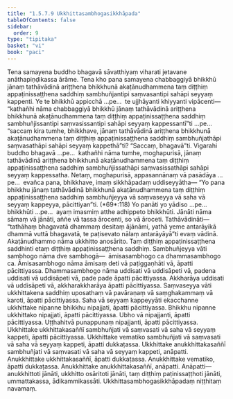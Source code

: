 ```yaml
---
title: "1.5.7.9 Ukkhittasambhogasikkhāpada"
tableOfContents: false
sidebar:
  order: 9
type: "tipitaka"
basket: "vi"
book: "paci"
---
```



<DynamicBreadcrumb />

<Division number="423" book="paci" e="ch" v="2" p="179">

<Paragraph number="1265" book="paci">
Tena samayena buddho bhagavā sāvatthiyaṃ viharati jetavane anāthapiṇḍikassa ārāme. Tena kho pana samayena chabbaggiyā bhikkhū jānaṃ tathāvādinā ariṭṭhena bhikkhunā akaṭānudhammena taṃ diṭṭhiṃ appaṭinissaṭṭhena saddhiṃ sambhuñjantipi saṃvasantipi sahāpi seyyaṃ kappenti.
</Paragraph>

<Paragraph number="1266" book="paci">
Ye te bhikkhū appicchā …pe…  te ujjhāyanti khiyyanti vipācenti—  “kathañhi nāma chabbaggiyā bhikkhū jānaṃ tathāvādinā ariṭṭhena bhikkhunā akaṭānudhammena taṃ diṭṭhiṃ appaṭinissaṭṭhena saddhiṃ sambhuñjissantipi saṃvasissantipi sahāpi seyyaṃ kappessantī”ti …pe…  “saccaṃ kira tumhe, bhikkhave, jānaṃ tathāvādinā ariṭṭhena bhikkhunā akaṭānudhammena taṃ diṭṭhiṃ appaṭinissaṭṭhena saddhiṃ sambhuñjathāpi saṃvasathāpi sahāpi seyyaṃ kappethā”ti? “Saccaṃ, bhagavā”ti. Vigarahi buddho bhagavā …pe…  kathañhi nāma tumhe, moghapurisā, jānaṃ tathāvādinā ariṭṭhena bhikkhunā akaṭānudhammena taṃ diṭṭhiṃ appaṭinissaṭṭhena saddhiṃ sambhuñjissathāpi saṃvasissathāpi sahāpi seyyaṃ kappessatha. Netaṃ, moghapurisā, appasannānaṃ vā pasādāya …pe…  evañca pana, bhikkhave, imaṃ sikkhāpadaṃ uddiseyyātha—
</Paragraph>

</Division>
<Division number="424" book="paci" e="ch" v="2" p="180">

<Paragraph number="1267" book="paci">
<Emphasis>“Yo pana bhikkhu jānaṃ tathāvādinā bhikkhunā akaṭānudhammena taṃ diṭṭhiṃ appaṭinissaṭṭhena saddhiṃ sambhuñjeyya vā saṃvaseyya vā saha vā seyyaṃ kappeyya, pācittiyan”</Emphasis>ti. (*69*:<Emphasis>118</Emphasis>)
</Paragraph>

</Division>
<Division number="425" book="paci" e="ch" v="2" p="180">

<Paragraph number="1268" book="paci">
<Emphasis>Yo panā</Emphasis>ti yo yādiso …pe…  <Emphasis>bhikkhū</Emphasis>ti …pe…  ayaṃ imasmiṃ atthe adhippeto bhikkhūti.
</Paragraph>

<Paragraph number="1269" book="paci">
<Emphasis>Jānāti</Emphasis> nāma sāmaṃ vā jānāti, aññe vā tassa ārocenti, so vā āroceti.
</Paragraph>

<Paragraph number="1270" book="paci">
<Emphasis>Tathāvādinā</Emphasis>ti—  “tathāhaṃ bhagavatā dhammaṃ desitaṃ ājānāmi, yathā yeme antarāyikā dhammā vuttā bhagavatā, te paṭisevato nālaṃ antarāyāyā”ti evaṃ vādinā.
</Paragraph>

<Paragraph number="1271" book="paci">
<Emphasis>Akaṭānudhammo</Emphasis> nāma ukkhitto anosārito.
</Paragraph>

<Paragraph number="1272" book="paci">
<Emphasis>Taṃ diṭṭhiṃ appaṭinissaṭṭhena saddhin</Emphasis>ti etaṃ diṭṭhiṃ appaṭinissaṭṭhena saddhiṃ.
</Paragraph>

<Paragraph number="1273" book="paci">
<Emphasis>Sambhuñjeyya vā</Emphasis>ti sambhogo nāma dve sambhogā—  āmisasambhogo ca dhammasambhogo ca. <Emphasis>Āmisasambhogo</Emphasis> nāma āmisaṃ deti vā paṭiggaṇhāti vā, āpatti pācittiyassa. <Emphasis>Dhammasambhogo</Emphasis> nāma uddisati vā uddisāpeti vā, padena uddisati vā uddisāpeti vā, pade pade āpatti pācittiyassa. Akkharāya uddisati vā uddisāpeti vā, akkharakkharāya āpatti pācittiyassa.
</Paragraph>

<Paragraph number="1274" book="paci">
<Emphasis>Saṃvaseyya vā</Emphasis>ti ukkhittakena saddhiṃ uposathaṃ vā pavāraṇaṃ vā saṃghakammaṃ vā karoti, āpatti pācittiyassa.
</Paragraph>

<Paragraph number="1275" book="paci">
<Emphasis>Saha vā seyyaṃ kappeyyā</Emphasis>ti ekacchanne ukkhittake nipanne bhikkhu nipajjati, āpatti pācittiyassa. Bhikkhu nipanne ukkhittako nipajjati, āpatti pācittiyassa. Ubho vā nipajjanti, āpatti pācittiyassa. Uṭṭhahitvā punappunaṃ nipajjanti, āpatti pācittiyassa.
</Paragraph>

</Division>
<Division number="426" book="paci" e="ch" v="2" p="180">

<Paragraph number="1276" book="paci">
Ukkhittake ukkhittakasaññī sambhuñjati vā saṃvasati vā saha vā seyyaṃ kappeti, āpatti pācittiyassa. Ukkhittake vematiko sambhuñjati vā saṃvasati vā saha vā seyyaṃ kappeti, āpatti dukkaṭassa. Ukkhittake anukkhittakasaññī sambhuñjati vā saṃvasati vā saha vā seyyaṃ kappeti, anāpatti. Anukkhittake ukkhittakasaññī, āpatti dukkaṭassa. Anukkhittake vematiko, āpatti dukkaṭassa. Anukkhittake anukkhittakasaññī, anāpatti.
</Paragraph>

</Division>
<Division number="427" book="paci" e="ch" v="2" p="181">

<Paragraph number="1277" book="paci">
Anāpatti—  anukkhittoti jānāti, ukkhitto osāritoti jānāti, taṃ diṭṭhiṃ paṭinissaṭṭhoti jānāti, ummattakassa, ādikammikassāti.

</Paragraph>
</Division>

<Paragraph number="1278" type="center" book="paci">
Ukkhittasambhogasikkhāpadaṃ niṭṭhitaṃ navamaṃ.
</Paragraph>